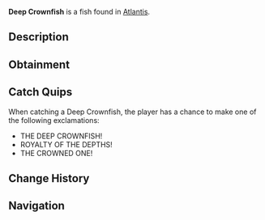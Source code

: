 {{FishInfobox
|image          = Deep Crownfish.png
|rarity         = Legendary
|sea            = First Sea
|location       = [[Atlantis]]
|sublocation    = 
|sources        = Fishing Rod
|radar_location = 
|xp             = 1000
|weather        = Clear
|time           = Day
|season         = 
|bait           = 
|base_weight    = 100
|base_value     = 2000
|weight_range   = 50
|base_chance    = 0.5
|base_resil     = 20
}}
'''Deep Crownfish''' is a {{Rarity|Legendary}} fish found in [[Atlantis]].

== Description ==
{{Description|This regal fish bears markings resembling an ancient crown and is believed to be descended from royal aquariums. Its presence is said to calm the waters around it.|Bestiary Entry}}

== Obtainment ==
{{Description|Sunken's Depth Pool|Bestiary Hint}}
{{Fish Availability|
Atlantis/Sunken Depths
|top_rods      = 
Leviathan's Fang Rod\41599.34\193458.68;
Free Spirit Rod\37340.88\190320.13;
Trident Rod\34594.19\176823.62;
Great Rod of Oscar\33665.03\106406.41;
Ethereal Prism Rod\31695.49\110359.32;
Resourceful Rod\24459.29\90782.65;
Destiny Rod\25534.89\96117.87;
Azure Of Lagoon\29753.81\128222.91;
No-Life Rod\30272.12\126877.08;
Firefly Rod\26133.74\125832.03;
Adventurer's Rod\22373.02\108686.04;
Long Rod\17862.51\86626.54;
Astralhook Rod\31694.64\110537.27;
Seraphic Rod\30338.53\112159.18;
Rod Of The Forgotten Fang\28285.47\110308.33;
Challenger's Rod\27196.43\110173.83;
Blazebringer Rod\26054.2\108084.65;
Rod Of The Depths\25254.8\98541.87;
Rod Of The Exalted One\25092.17\99633.06;
Zeus Rod\24525.43\101895.8;
Verdant Shear Rod\24094.16\102953.73;
Depthseeker Rod\22094.68\96141.58;
Avalanche Rod\19853.13\86546.21;
Volcanic Rod\19109.63\80526.64;
Steady Rod\6270\30307.52
|recommended   = Trident Rod
}}

== Catch Quips ==
When catching a Deep Crownfish, the player has a chance to make one of the following exclamations:
* THE DEEP CROWNFISH!
* ROYALTY OF THE DEPTHS!
* THE CROWNED ONE!

== Change History ==
{{Change History|{{subst:Current Version}}}}

== Navigation ==
{{Fish Navbox|Atlantis}}